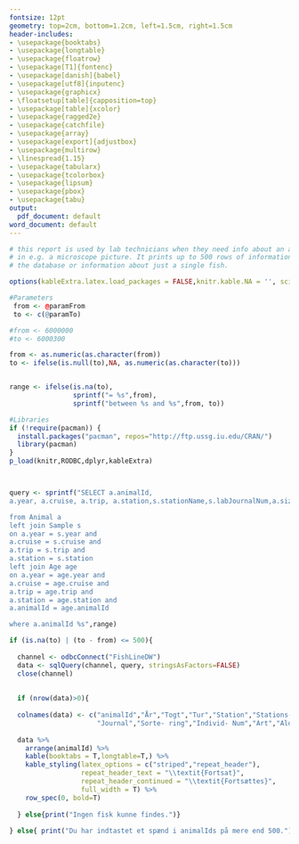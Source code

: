 ```yaml
---
fontsize: 12pt
geometry: top=2cm, bottom=1.2cm, left=1.5cm, right=1.5cm
header-includes:
- \usepackage{booktabs}
- \usepackage{longtable}
- \usepackage{floatrow}
- \usepackage[T1]{fontenc}
- \usepackage[danish]{babel}
- \usepackage[utf8]{inputenc}
- \usepackage{graphicx}
- \floatsetup[table]{capposition=top}
- \usepackage[table]{xcolor}
- \usepackage{ragged2e}
- \usepackage{catchfile}
- \usepackage{array}
- \usepackage[export]{adjustbox}
- \usepackage{multirow}
- \linespread{1.15}
- \usepackage{tabularx}
- \usepackage{tcolorbox}
- \usepackage{lipsum}
- \usepackage{pbox}
- \usepackage{tabu}
output:
  pdf_document: default
word_document: default
---
```

  
  \renewcommand{\familydefault}{\sfdefault}
\sffamily


```r
# this report is used by lab technicians when they need info about an animalId
# in e.g. a microscope picture. It prints up to 500 rows of information aobut animals in 
# the database or information about just a single fish. 

options(kableExtra.latex.load_packages = FALSE,knitr.kable.NA = '', scipen = 999)

#Parameters
 from <- @paramFrom
 to <- c(@paramTo)

#from <- 6000000
#to <- 6000300

from <- as.numeric(as.character(from))
to <- ifelse(is.null(to),NA, as.numeric(as.character(to)))


range <- ifelse(is.na(to), 
                sprintf("= %s",from), 
                sprintf("between %s and %s",from, to))
```




```r

#Libraries
if (!require(pacman)) {
  install.packages("pacman", repos="http://ftp.ussg.iu.edu/CRAN/")
  library(pacman)
}
p_load(knitr,RODBC,dplyr,kableExtra)




```

\section{Resultat}

```r

query <- sprintf("SELECT a.animalId, 
a.year, a.cruise, a.trip, a.station,s.stationName,s.labJournalNum,a.sizeSortingEU,a.individNum,a.speciesCode,age.age

from Animal a
left join Sample s
on a.year = s.year and
a.cruise = s.cruise and
a.trip = s.trip and
a.station = s.station
left join Age age
on a.year = age.year and
a.cruise = age.cruise and
a.trip = age.trip and
a.station = age.station and
a.animalId = age.animalId

where a.animalId %s",range)

if (is.na(to) | (to - from) <= 500){
  
  channel <- odbcConnect("FishLineDW")
  data <- sqlQuery(channel, query, stringsAsFactors=FALSE) 
  close(channel)
  
  
  if (nrow(data)>0){
    
  colnames(data) <- c("animalId","År","Togt","Tur","Station","Stations- navn",
                      "Journal","Sorte- ring","Individ- Num","Art","Alder")
  
  data %>% 
    arrange(animalId) %>% 
    kable(booktabs = T,longtable=T,) %>% 
    kable_styling(latex_options = c("striped","repeat_header"),
                  repeat_header_text = "\\textit{Fortsat}",
                  repeat_header_continued = "\\textit{Fortsættes}",
                  full_width = T) %>% 
    row_spec(0, bold=T)
 
  } else{print("Ingen fisk kunne findes.")}
 
} else{ print("Du har indtastet et spænd i animalIds på mere end 500.")}



```


<!-- animalIdLookup -->